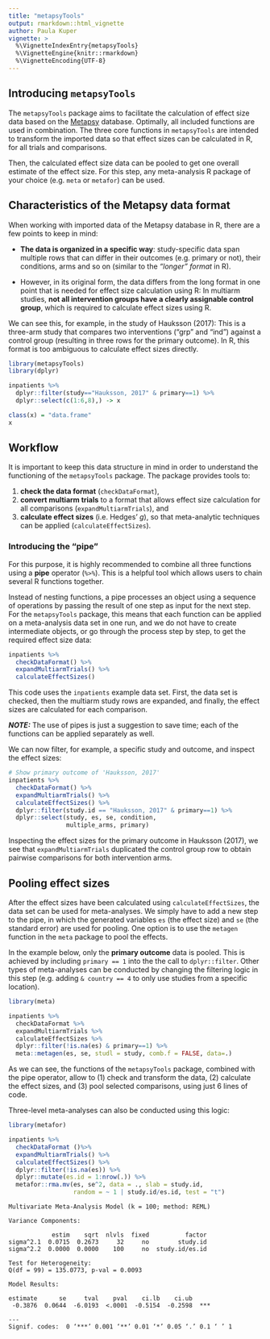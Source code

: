 ```yaml
---
title: "metapsyTools"
output: rmarkdown::html_vignette
author: Paula Kuper
vignette: >
  %\VignetteIndexEntry{metapsyTools}
  %\VignetteEngine{knitr::rmarkdown}
  %\VignetteEncoding{UTF-8}
---
```


## Introducing `metapsyTools`

The `metapsyTools` package aims to facilitate the calculation of effect size data based on the  [Metapsy](https://evidencebasedpsychotherapies.shinyapps.io/metapsy/) database. Optimally, all included functions are used in combination. The three core functions in `metapsyTools` are intended to transform the imported data so that effect sizes can be calculated in R, for all trials and comparisons. 

Then, the calculated effect size data can be pooled to get one overall estimate of the effect size. For this step, any meta-analysis R package of your choice (e.g. `meta` or `metafor`) can be used.


## Characteristics of the Metapsy data format

When working with imported data of the Metapsy database in R, there are a few points to keep in mind:

* **The data is organized in a specific way**: study-specific data span multiple rows that can differ in their outcomes (e.g. primary or not), their conditions, arms and so on (similar to the _"longer" format_ in R). 

* However, in its original form, the data differs from the long format in one point that is needed for effect size calculation using R: In multiarm studies, **not all intervention groups have a clearly assignable control group**, which is required to calculate effect sizes using R.

We can see this, for example, in the study of Hauksson (2017): This is a three-arm study that compares two interventions ("grp" and "ind") against a control group (resulting in three rows for the primary outcome). In R, this format is too ambiguous to calculate effect sizes directly.

```r
library(metapsyTools)
library(dplyr)

inpatients %>% 
  dplyr::filter(study=="Hauksson, 2017" & primary==1) %>% 
  dplyr::select(c(1:6,8),) -> x

class(x) = "data.frame"
x
```


## Workflow

It is important to keep this data structure in mind in order to understand the functioning of the `metapsyTools` package. The package provides tools to:

1. **check the data format** (`checkDataFormat`), 
2. **convert multiarm trials** to a format that allows effect size calculation for all comparisons (`expandMultiarmTrials`), and 
3. **calculate effect sizes** (i.e. Hedges' $g$), so that meta-analytic techniques can be applied (`calculateEffectSizes`).


### Introducing the "pipe"

For this purpose, it is highly recommended to combine all three functions using a **pipe** operator (`%>%`). This is a helpful tool which allows users to chain several R functions together.

Instead of nesting functions, a pipe processes an object using a sequence of operations by passing the result of one step as input for the next step. For the `metapsyTools` package, this means that each function can be applied on a meta-analysis data set in one run, and we do not have to create intermediate objects, or go through the process step by step, to get the required effect size data:

```r
inpatients %>% 
  checkDataFormat() %>% 
  expandMultiarmTrials() %>% 
  calculateEffectSizes()
```

This code uses the `inpatients` example data set. First, the data set is checked, then the multiarm study rows are expanded, and finally, the effect sizes are calculated for each comparison. 

**_NOTE:_** The use of pipes is just a suggestion to save time; each of the functions can be applied separately as well.

We can now filter, for example, a specific study and outcome, and inspect the effect sizes:

```r
# Show primary outcome of 'Hauksson, 2017'
inpatients %>% 
  checkDataFormat() %>% 
  expandMultiarmTrials() %>% 
  calculateEffectSizes() %>% 
  dplyr::filter(study.id == "Hauksson, 2017" & primary==1) %>% 
  dplyr::select(study, es, se, condition, 
                multiple_arms, primary)
```


Inspecting the effect sizes for the primary outcome in Hauksson (2017), we see that `expandMultiarmTrials` duplicated the control group row to obtain pairwise comparisons for both intervention arms. 

## Pooling effect sizes

After the effect sizes have been calculated using `calculateEffectSizes`, the data set can be used for meta-analyses. We simply have to add a new step to the pipe, in which the generated variables `es` (the effect size) and `se` (the standard error) are used for pooling. One option is to use the `metagen` function in the `meta` package to pool the effects. 

In the example below, only the **primary outcome** data is pooled. This is achieved by including `primary == 1` into the the call to `dplyr::filter`. Other types of meta-analyses can be conducted by changing the filtering logic in this step (e.g. adding ` & country == 4` to only use studies from a specific location).

```r
library(meta)

inpatients %>% 
  checkDataFormat %>% 
  expandMultiarmTrials %>% 
  calculateEffectSizes %>% 
  dplyr::filter(!is.na(es) & primary==1) %>% 
  meta::metagen(es, se, studl = study, comb.f = FALSE, data=.)
```

As we can see, the functions of the `metapsyTools` package, combined with the pipe operator, allow to (1) check and transform the data, (2) calculate the effect sizes, and (3) pool selected comparisons, using just 6 lines of code.

Three-level meta-analyses can also be conducted using this logic:

```r
library(metafor)

inpatients %>%
  checkDataFormat ()%>%
  expandMultiarmTrials() %>%
  calculateEffectSizes() %>%
  dplyr::filter(!is.na(es)) %>%
  dplyr::mutate(es.id = 1:nrow(.)) %>%
  metafor::rma.mv(es, se^2, data = ., slab = study.id,
                  random = ~ 1 | study.id/es.id, test = "t")
```

```
Multivariate Meta-Analysis Model (k = 100; method: REML)

Variance Components:

            estim    sqrt  nlvls  fixed          factor 
sigma^2.1  0.0715  0.2673     32     no        study.id 
sigma^2.2  0.0000  0.0000    100     no  study.id/es.id 

Test for Heterogeneity:
Q(df = 99) = 135.0773, p-val = 0.0093

Model Results:

estimate      se     tval    pval    ci.lb    ci.ub 
 -0.3876  0.0644  -6.0193  <.0001  -0.5154  -0.2598  *** 

---
Signif. codes:  0 ‘***’ 0.001 ‘**’ 0.01 ‘*’ 0.05 ‘.’ 0.1 ‘ ’ 1

```


